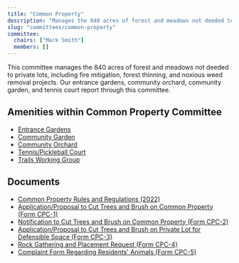 ```yaml
---
title: "Common Property"
description: "Manages the 840 acres of forest and meadows not deeded to private lots, including fire mitigation and forest thinning."
slug: "committees/common-property"
committee:
  chairs: ["Mark Smith"]
  members: []
---
```



<CommitteeMembers frontmatter={frontmatter} /> 

This committee manages the 840 acres of forest and meadows not deeded to private lots, including fire mitigation, forest thinning, and noxious weed removal projects. Our entrance gardens, community orchard, community garden, and tennis court report through this committee.

## Amenities within Common Property Committee

- [Entrance Gardens](/committees/beautification/)
- [Community Garden](/committees/community-garden/)
- [Community Orchard](/committees/community-orchard/)
- [Tennis/Pickleball Court](/committees/tennis-pickle-ball/)
- [Trails Working Group](/committees/trails/)

## Documents

- [Common Property Rules and Regulations (2022)](/uploads/2022/07/FCR-Common-Property-Rules.pdf)
- [Application/Proposal to Cut Trees and Brush on Common Property (Form CPC-1)](/uploads/2022/07/cpc1.pdf)
- [Notification to Cut Trees and Brush on Common Property (Form CPC-2)](/uploads/2022/07/cpc2.pdf)
- [Application/Proposal to Cut Trees and Brush on Private Lot for Defensible Space (Form CPC-3)](/uploads/2022/07/cpc3.pdf)
- [Rock Gathering and Placement Request (Form CPC-4)](/uploads/2022/07/cpc4.pdf)
- [Complaint Form Regarding Residents' Animals (Form CPC-5)](/uploads/2022/07/cpc5.pdf)


<FileHistory file="src/content/docs/committees/common-property.mdx" />